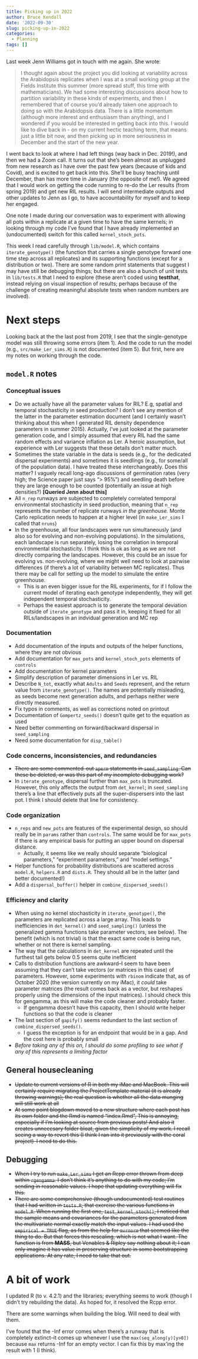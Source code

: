```yaml
---
title: Picking up in 2022
author: Bruce Kendall
date: '2022-09-30'
slug: picking-up-in-2022
categories:
  - Planning
tags: []
---
```


Last week Jenn Williams got in touch with me again. She wrote:

> I thought again about the project you did looking at variability across the Arabidopsis replicates when I was at a small working group at the Fields Institute this summer (more spread stuff, this time with mathematicians). We had some interesting discussions about how to partition variability in these kinds of experiments, and then I remembered that of course you’d already taken one approach to doing so with the Arabidopsis data. There is a little momentum (although more interest and enthusiasm than anything), and I wondered if you would be interested in getting back into this. I would like to dive back in - on my current hectic teaching term, that means just a little bit now, and then picking up in more seriousness in December and the start of the new year.

I went back to look at where I had left things (way back in Dec. 2019!), and then we had a Zoom call. It turns out that she's been almost as unplugged from new research as I have over the past few years (because of kids and Covid), and is excited to get back into this. She'll be busy teaching until December, than has more time in January (the opposite of me!). We agreed that I would work on getting the code running to re-do the Ler results (from spring 2019) and get new RIL results. I will send intermediate outputs and other updates to Jenn as I go, to have accountability for myself and to keep her engaged.

One note I made during our conversation was to experiment with allowing all pots within a replicate at a given time to have the same kernels; in looking through my code I've found that I have already implemented an (undocumented) switch for this called `kernel_stoch_pots`.

This week I read carefully through `lib/model.R`, which contains `iterate_genotype()` (the function that carries a single genotype forward one time step across all replicates) and its supporting functions (except for a distribution or two). There are some random print statements that suggest I may have still be debugging things; but there are also a bunch of unit tests in `lib/tests.R` that I need to explore (these aren't coded using **testthat**, instead relying on visual inspection of results; perhaps because of the challenge of creating meaningful absolute tests when random numbers are involved).

# Next steps
Looking back at the the last post from 2019, I see that the single-genotype model was still throwing some errors (item 1). And the code to run the model (e.g., `src/make_Ler_sims.R`) is not documented (item 5). But first, here are my notes on working through the code.

## `model.R` notes
### Conceptual issues
* Do we actually have all the parameter values for RIL? E.g, spatial and temporal stochasticity in seed production? I don't see any mention of the latter in the parameter estimation document (and I certainly wasn't thinking about this when I generated RIL density dependence parameters in summer 2015). Actually, I've just looked at the parameter generation code, and I simply assumed that every RIL had the same random effects and variance inflation as Ler. A heroic assumption, but experience with Ler suggests that these details don't matter much.
* Sometimes the state variable in the data is seeds (e.g., for the dedicated dispersal experiments) and sometimes it is seedlings (e.g., for some/all of the population data). I have treated these interchangeably. Does this matter? I vaguely recall long-ago discussions of germination rates (very high; the Science paper just says "> 95%") and seedling death before they are large enough to be counted (potentially an issue at high densities?) **[Queried Jenn about this]**
* All `n_rep` runways are subjected to completely correlated temporal environmental stochasticity in seed production, meaning that `n_rep` represents the number of replicate runways *in the greenhouse.* Monte Carlo replication needs to happen at a higher level (in `make_Ler_sims` I called that `nruns`)
* In the greenhouse, all four landscapes were run simultaneously (and also so for evolving and non-evolving populations). In the simulations, each landscape is run separately, losing the correlation in temporal environmental stochasticity. I think this is ok as long as we are not directly comparing the landscapes. However, this could be an issue for evolving vs. non-evolving, where we might well need to look at pairwise differences (if there's a lot of variability between MC replicates). Thus there may be call for setting up the model to simulate the entire greenhouse. 
  * This is an even bigger issue for the RIL experiments, for if I follow the current model of iterating each genotype independently, they will get independent temporal stochasticity.
  * Perhaps the easiest approach is to generate the temporal deviation outside of `iterate_genotype` and pass it in, keeping it fixed for all RILs/landscapes in an indvidual generation and MC rep

### Documentation
* Add documentation of the inputs and outputs of the helper functions, where they are not obvious
* Add documentation for `max_pots` and `kernel_stoch_pots` elements of `controls`
* Add documentation for kernel parameters
* Simplify description of parameter dimensions in Ler vs. RIL
* Describe `N_tot`, exactly what `Adults` and `Seeds` represent, and the return value from `iterate_genotype()`. The names are potentially misleading, as seeds become next generation adults, and perhaps neither were directly measured.
* Fix typos in comments, as well as corrections noted on printout
* Documentation of `Gompertz_seeds()` doesn't quite get to the equation as used
* Need better commenting on forward/backward dispersal in `seed_sampling`
* Need some documentation for `disp_table()`

### Code concerns, inconsistencies, and redundancies
* ~~There are some commented-out `aperm` statements in `seed_sampling`. Can these be deleted, or was this part of my incomplete debugging work?~~
* In `iterate_genotype`, dispersal further than `max_pots` is truncated. However, this only affects the output from `det_kernel`; in `seed_sampling` there's a line that effectively puts all the super-dispersers into the last pot. I think I should delete that line for consistency.

### Code organization
* `n_reps` and `new_pots` are features of the experimental design, so should really be in `params` rather than `controls`. The same would be for `max_pots` if there is any empirical basis for putting an upper bound on dispersal distance.
  * Actually, it seems like we really should separate "biological parameters," "experiment parameters," and "model settings." 
* Helper functions for probability distributions are scattered across `model.R`, `helpers.R` and `dists.R`. They should all be in the latter (and better documented!)
* Add a `dispersal_buffer()` helper in `combine_dispersed_seeds()`

### Efficiency and clarity
* When using no kernel stochasticity in `iterate_genotype()`, the parameters are replicated across a large array. This leads to inefficiencies in `det_kernel()` and `seed_sampling()` (unless the generalized gamma functions take parameter vectors, see below). The benefit (which is not trivial) is that the exact same code is being run, whether or not there is kernel sampling.
* The way that the calculations in `det_kernel` are repeated until the furthest tail gets below 0.5 seems quite inefficient
* Calls to distribution functions are awkward--I seem to have been assuming that they can't take vectors (or matrices in this case) of parameters. However, some experiments with `rbinom` indicate that, as of October 2020 (the version currently on my iMac), it *could* take parameter matrices (the result comes back as a vector, but reshapes properly using the dimensions of the input matrices). I should check this for gengamma, as this will make the code cleaner and probably faster.
  * If gengamma doesn't have this capacity, then I should write helper functions so that the code is cleaner
* The last section of `gapify()` seems redundant to the last section of `combine_dispersed_seeds()`. 
  * I guess the exception is for an endpoint that would be in a gap. And the cost here is probably small
* *Before taking any of this on, I should do some profiling to see what if any of this represents a limiting factor*

## General housecleaning
* ~~Update to current versions of R in both my iMac and MacBook. This will certainly require migrating the ProjectTemplate material (it is already throwing warnings); the real question is whether all the data munging will still work at all~~
* ~~At some point blogdown moved to a new structure where each post has its own folder and the Rmd is named "index.Rmd", This is annoying, especially if I'm looking at source from previous posts! And also it creates unneccsary folder bloat, given the simplicity of my work. I recall seeing a way to revert this (I think I ran into it previously with the coral project)--I need to do this.~~

## Debugging
* ~~When I try to run `make_Ler_sims` I get an Rcpp error thrown from deep within `rgengamma`. I don't think it's anything to do with my code; I'm sending in reasonable values. I hope that updating everything will fix this.~~
* ~~There are some comprehensive (though undocumented) test routines that I had written in `tests.R`, that exercise the various functions in `model.R`. When running the first one, `test_kernel_stoch()`, I noticed that the sample means and covariances for the parameters generated from the multivariate normal exactly match the input values. I had used the `empirical = TRUE` flag, as from the help for `mvrnorm` that seemed like the thing to do. But that forces this rescaling, which is not what I want. The function is from **MASS**, but Venables & Ripley say nothing about it; I can only imagine it has value in preserving structure in some bootstrapping applications. At any rate, I need to take that out.~~

# A bit of work
I updated R (to v. 4.2.1) and the libraries; everything seems to work (though I didn't try rebuilding the data). As hoped for, it resolved the Rcpp error.

There are some warnings when building the blog. Will need to deal with them.

I've found that the -Inf error comes when there's a runway that is completely extinct--it comes up whenever I use the `max(seq_along(y)[y>0])` because `max` returns -Inf for an empty vector. I can fix this by max'ing the result with 1 (I think).
